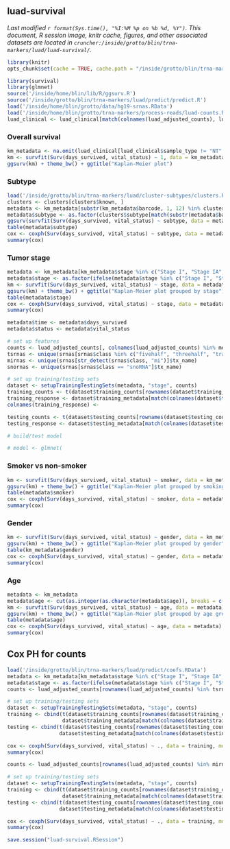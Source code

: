 ## luad-survival
_Last modified `r format(Sys.time(), "%I:%M %p on %b %d, %Y")`. This document, R session image, knitr cache, figures, and other associated datasets are located in `cruncher:/inside/grotto/blin/trna-markers/luad/luad-survival/`._

```r
library(knitr)
opts_chunk$set(cache = TRUE, cache.path = "/inside/grotto/blin/trna-markers/luad/luad-survival/cache/", eval = TRUE, echo = TRUE, warning = FALSE, results = FALSE, message = FALSE, autodep = TRUE, dev = "png", dpi = 300)
```

```r
library(survival)
library(glmnet)
source('/inside/home/blin/lib/R/ggsurv.R')
source('/inside/grotto/blin/trna-markers/luad/predict/predict.R')
load('/inside/home/blin/grotto/data/hg19-srnas.RData')
load('/inside/home/blin/grotto/trna-markers/process-reads/luad-counts.RData')
luad_clinical <- luad_clinical[match(colnames(luad_adjusted_counts), luad_clinical$barcode), ]
```

### Overall survival

```r
km_metadata <- na.omit(luad_clinical[luad_clinical$sample_type != "NT" & luad_clinical$days_survived > 30 & luad_clinical$days_survived < 3000, ]) # get rid of NAs, remove normal samples (e.g. duplicates), and put the time period as 1 month - 8 years
km <- survfit(Surv(days_survived, vital_status) ~ 1, data = km_metadata)
ggsurv(km) + theme_bw() + ggtitle("Kaplan-Meier plot")
```

### Subtype

```r
load('/inside/grotto/blin/trna-markers/luad/cluster-subtypes/clusters.RData')
clusters <- clusters[clusters$known, ]
metadata <- km_metadata[substr(km_metadata$barcode, 1, 12) %in% clusters$barcode, ]
metadata$subtype <- as.factor(clusters$subtype[match(substr(metadata$barcode, 1, 12), clusters$barcode)])
ggsurv(survfit(Surv(days_survived, vital_status) ~ subtype, data = metadata)) + theme_bw() + ggtitle("Kaplan-Meier plot grouped by subtype")
table(metadata$subtype)
cox <- coxph(Surv(days_survived, vital_status) ~ subtype, data = metadata)
summary(cox)
```

### Tumor stage

```r
metadata <- km_metadata[km_metadata$stage %in% c("Stage I", "Stage IA", "Stage IIIA", "Stage IIIB", "Stage IV"), ]
metadata$stage <- as.factor(ifelse(metadata$stage %in% c("Stage I", "Stage IA"), "Early stage" , "Late stage"))
km <- survfit(Surv(days_survived, vital_status) ~ stage, data = metadata)
ggsurv(km) + theme_bw() + ggtitle("Kaplan-Meier plot grouped by stage")
table(metadata$stage)
cox <- coxph(Surv(days_survived, vital_status) ~ stage, data = metadata)
summary(cox)
```

```r
metadata$time <- metadata$days_survived
metadata$status <- metadata$vital_status

# set up features
counts <- luad_adjusted_counts[, colnames(luad_adjusted_counts) %in% metadata$barcode]
tsrnas <- unique(srnas[srnas$class %in% c("fivehalf", "threehalf", "trailer")]$tx_name)
mirnas <- unique(srnas[str_detect(srnas$class, "mi")]$tx_name)
snornas <- unique(srnas[srnas$class == "snoRNA"]$tx_name)

# set up training/testing sets
dataset <- setupTrainingTestingSets(metadata, "stage", counts)
training_counts <- t(dataset$training_counts[rownames(dataset$training_counts) %in% mirnas, ])
training_response <- dataset$training_metadata[match(colnames(dataset$training_counts), dataset$training_metadata$barcode), ][, c("days_survived", "vital_status")]
colnames(training_response) <- 

testing_counts <- t(dataset$testing_counts[rownames(dataset$testing_counts) %in% mirnas, ])
testing_response <- dataset$testing_metadata[match(colnames(dataset$testing_counts), dataset$testing_metadata$barcode), ][, c("days_survived", "vital_status")]

# build/test model

# model <- glmnet(
```

### Smoker vs non-smoker

```r
km <- survfit(Surv(days_survived, vital_status) ~ smoker, data = km_metadata)
ggsurv(km) + theme_bw() + ggtitle("Kaplan-Meier plot grouped by smoking history")
table(metadata$smoker)
cox <- coxph(Surv(days_survived, vital_status) ~ smoker, data = metadata)
summary(cox)
```

### Gender

```r
km <- survfit(Surv(days_survived, vital_status) ~ gender, data = km_metadata)
ggsurv(km) + theme_bw() + ggtitle("Kaplan-Meier plot grouped by gender")
table(km_metadata$gender)
cox <- coxph(Surv(days_survived, vital_status) ~ gender, data = metadata)
summary(cox)
```

### Age

```r
metadata <- km_metadata
metadata$age <- cut(as.integer(as.character(metadata$age)), breaks = c(0, 50, 65, 80, 100), labels = c("<50", "50-65", "65-80", "80+"))
km <- survfit(Surv(days_survived, vital_status) ~ age, data = metadata)
ggsurv(km) + theme_bw() + ggtitle("Kaplan-Meier plot grouped by age group")
table(metadata$age)
cox <- coxph(Surv(days_survived, vital_status) ~ age, data = metadata)
summary(cox)
```

## Cox PH for counts

```r
load('/inside/grotto/blin/trna-markers/luad/predict/coefs.RData') 
metadata <- km_metadata[km_metadata$stage %in% c("Stage I", "Stage IA", "Stage IIIA", "Stage IIIB", "Stage IV"), ]
metadata$stage <- as.factor(ifelse(metadata$stage %in% c("Stage I", "Stage IA"), "Early stage" , "Late stage"))
counts <- luad_adjusted_counts[rownames(luad_adjusted_counts) %in% tsrna_coefs, colnames(luad_adjusted_counts) %in% metadata$barcode]

# set up training/testing sets
dataset <- setupTrainingTestingSets(metadata, "stage", counts)
training <- cbind(t(dataset$training_counts[rownames(dataset$training_counts), ]),
                  dataset$training_metadata[match(colnames(dataset$training_counts), dataset$training_metadata$barcode), ][, c("days_survived", "vital_status")])
testing <- cbind(t(dataset$testing_counts[rownames(dataset$testing_counts), ]),
                 dataset$testing_metadata[match(colnames(dataset$testing_counts), dataset$testing_metadata$barcode), ][, c("days_survived", "vital_status")])

cox <- coxph(Surv(days_survived, vital_status) ~ ., data = training, model = TRUE)
summary(cox)
```

```r
counts <- luad_adjusted_counts[rownames(luad_adjusted_counts) %in% mirna_coefs, colnames(luad_adjusted_counts) %in% metadata$barcode]

# set up training/testing sets
dataset <- setupTrainingTestingSets(metadata, "stage", counts)
training <- cbind(t(dataset$training_counts[rownames(dataset$training_counts), ]),
                  dataset$training_metadata[match(colnames(dataset$training_counts), dataset$training_metadata$barcode), ][, c("days_survived", "vital_status")])
testing <- cbind(t(dataset$testing_counts[rownames(dataset$testing_counts), ]),
                 dataset$testing_metadata[match(colnames(dataset$testing_counts), dataset$testing_metadata$barcode), ][, c("days_survived", "vital_status")])

cox <- coxph(Surv(days_survived, vital_status) ~ ., data = training, model = TRUE)
summary(cox)
```


```r
save.session("luad-survival.RSession")
```
